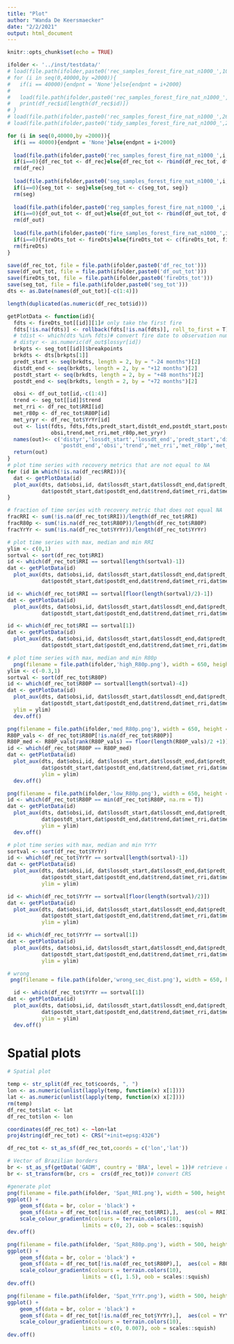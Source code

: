 ```yaml
---
title: "Plot"
author: "Wanda De Keersmaecker"
date: "2/2/2021"
output: html_document
---
```


```r
knitr::opts_chunk$set(echo = TRUE)
```


```r
ifolder <- '../inst/testdata/'
# load(file.path(ifolder,paste0('rec_samples_forest_fire_nat_n1000_',10000,'_',12000,'.Rdata')))
# for (i in seq(0,40000,by =2000)){
#   if(i == 40000){endpnt = 'None'}else{endpnt = i+2000}
#   
#   load(file.path(ifolder,paste0('rec_samples_forest_fire_nat_n1000_',i,'_',endpnt,'.Rdata')))
#   print(df_rec$id[length(df_rec$id)])
# }
# load(file.path(ifolder,paste0('rec_samples_forest_fire_nat_n1000_',26000,'_',28000,'.Rdata')))
# load(file.path(ifolder,paste0('tidy_samples_forest_fire_nat_n1000_',26000,'_',28000,'.Rdata')))

for (i in seq(0,40000,by =2000)){
  if(i == 40000){endpnt = 'None'}else{endpnt = i+2000}
  
  load(file.path(ifolder,paste0('rec_samples_forest_fire_nat_n1000_',i,'_',endpnt,'.Rdata')))
  if(i==0){df_rec_tot <- df_rec}else{df_rec_tot <- rbind(df_rec_tot, df_rec)}
  rm(df_rec)
  
  load(file.path(ifolder,paste0('seg_samples_forest_fire_nat_n1000_',i,'_',endpnt,'.Rdata')))
  if(i==0){seg_tot <- seg}else{seg_tot <- c(seg_tot, seg)}
  rm(seg)
  
  load(file.path(ifolder,paste0('reg_samples_forest_fire_nat_n1000_',i,'_',endpnt,'.Rdata')))
  if(i==0){df_out_tot <- df_out}else{df_out_tot <- rbind(df_out_tot, df_out)}
  rm(df_out)
  
  load(file.path(ifolder,paste0('fire_samples_forest_fire_nat_n1000_',i,'_',endpnt,'.Rdata')))
  if(i==0){fireDts_tot <- fireDts}else{fireDts_tot <- c(fireDts_tot, fireDts)}
  rm(fireDts)
}

save(df_rec_tot, file = file.path(ifolder,paste0('df_rec_tot')))
save(df_out_tot, file = file.path(ifolder,paste0('df_out_tot')))
save(fireDts_tot, file = file.path(ifolder,paste0('fireDts_tot')))
save(seg_tot, file = file.path(ifolder,paste0('seg_tot')))
dts <- as.Date(names(df_out_tot)[-c(1:4)])
```

```r
length(duplicated(as.numeric(df_rec_tot$id)))

getPlotData <- function(id){
  fdts <- fireDts_tot[[id]][1]# only take the first fire
  fdts[!is.na(fdts)] <- rollback(fdts[!is.na(fdts)], roll_to_first = T)
  # tdist <- which(dts %in% fdts)# convert fire date to observation number
  # distyr <- as.numeric(df_out$lossyr[id])
  brkpts <- seg_tot[[id]]$breakpoints
  brkdts <- dts[brkpts[1]]
  predt_start <- seq(brkdts, length = 2, by = "-24 months")[2]
  distdt_end <- seq(brkdts, length = 2, by = "+12 months")[2]
  postdt_start <- seq(brkdts, length = 2, by = "+48 months")[2]
  postdt_end <- seq(brkdts, length = 2, by = "+72 months")[2]

  obsi <- df_out_tot[id,-c(1:4)]
  trend <- seg_tot[[id]]$trend
  met_rri <- df_rec_tot$RRI[id]
  met_r80p <- df_rec_tot$R80P[id]
  met_yryr <- df_rec_tot$YrYr[id]
  out <- list(fdts, fdts,fdts,predt_start,distdt_end,postdt_start,postdt_end,
              obsi,trend,met_rri,met_r80p,met_yryr)
  names(out)<- c('distyr','lossdt_start','lossdt_end','predt_start','distdt_end','postdt_start',
                 'postdt_end','obsi','trend','met_rri','met_r80p','met_yryr')
  return(out)
}
# plot time series with recovery metrics that are not equal to NA
for (id in which(!is.na(df_rec$RRI))){
  dat <- getPlotData(id)
  plot_aux(dts, dat$obsi,id, dat$lossdt_start,dat$lossdt_end,dat$predt_start,dat$distdt_end,
           dat$postdt_start,dat$postdt_end,dat$trend,dat$met_rri,dat$met_r80p,dat$met_yryr)
}

# fraction of time series with recovery metric that does not equal NA
fracRRI <- sum(!is.na(df_rec_tot$RRI))/length(df_rec_tot$RRI)
fracR80p <- sum(!is.na(df_rec_tot$R80P))/length(df_rec_tot$R80P)
fracYrYr <- sum(!is.na(df_rec_tot$YrYr))/length(df_rec_tot$YrYr)

# plot time series with max, median and min RRI
ylim <- c(0,1)
sortval <- sort(df_rec_tot$RRI)
id <- which(df_rec_tot$RRI == sortval[length(sortval)-1])
dat <- getPlotData(id)
  plot_aux(dts, dat$obsi,id, dat$lossdt_start,dat$lossdt_end,dat$predt_start,dat$distdt_end,
           dat$postdt_start,dat$postdt_end,dat$trend,dat$met_rri,dat$met_r80p,dat$met_yryr, ylim=ylim)

id <- which(df_rec_tot$RRI == sortval[floor(length(sortval)/2)-1])
dat <- getPlotData(id)
  plot_aux(dts, dat$obsi,id, dat$lossdt_start,dat$lossdt_end,dat$predt_start,dat$distdt_end,
           dat$postdt_start,dat$postdt_end,dat$trend,dat$met_rri,dat$met_r80p,dat$met_yryr, ylim=ylim)

id <- which(df_rec_tot$RRI == sortval[1])
dat <- getPlotData(id)
  plot_aux(dts, dat$obsi,id, dat$lossdt_start,dat$lossdt_end,dat$predt_start,dat$distdt_end,
           dat$postdt_start,dat$postdt_end,dat$trend,dat$met_rri,dat$met_r80p,dat$met_yryr, ylim=ylim)

# plot time series with max, median and min R80p
  png(filename = file.path(ifolder,'high_R80p.png'), width = 650, height = 300)
ylim <- c(-0.3,1)
sortval <- sort(df_rec_tot$R80P)
id <- which(df_rec_tot$R80P == sortval[length(sortval)-4])
dat <- getPlotData(id)
  plot_aux(dts, dat$obsi,id, dat$lossdt_start,dat$lossdt_end,dat$predt_start,dat$distdt_end,
           dat$postdt_start,dat$postdt_end,dat$trend,dat$met_rri,dat$met_r80p,dat$met_yryr,
  ylim = ylim)
  dev.off()

png(filename = file.path(ifolder,'med_R80p.png'), width = 650, height = 300)
R80P_vals <- df_rec_tot$R80P[!is.na(df_rec_tot$R80P)]
R80P_med <- R80P_vals[rank(R80P_vals) == floor(length(R80P_vals)/2 +1)]
id <- which(df_rec_tot$R80P == R80P_med)
dat <- getPlotData(id)
  plot_aux(dts, dat$obsi,id, dat$lossdt_start,dat$lossdt_end,dat$predt_start,dat$distdt_end,
           dat$postdt_start,dat$postdt_end,dat$trend,dat$met_rri,dat$met_r80p,dat$met_yryr,
           ylim = ylim)
  dev.off()

png(filename = file.path(ifolder,'low_R80p.png'), width = 650, height = 300)
id <- which(df_rec_tot$R80P == min(df_rec_tot$R80P, na.rm = T))
dat <- getPlotData(id)
  plot_aux(dts, dat$obsi,id, dat$lossdt_start,dat$lossdt_end,dat$predt_start,dat$distdt_end,
           dat$postdt_start,dat$postdt_end,dat$trend,dat$met_rri,dat$met_r80p,dat$met_yryr,
           ylim = ylim)
  dev.off()

# plot time series with max, median and min YrYr
sortval <- sort(df_rec_tot$YrYr)
id <- which(df_rec_tot$YrYr == sortval[length(sortval)-1])
dat <- getPlotData(id)
  plot_aux(dts, dat$obsi,id, dat$lossdt_start,dat$lossdt_end,dat$predt_start,dat$distdt_end,
           dat$postdt_start,dat$postdt_end,dat$trend,dat$met_rri,dat$met_r80p,dat$met_yryr,
           ylim = ylim)

id <- which(df_rec_tot$YrYr == sortval[floor(length(sortval)/2)])
dat <- getPlotData(id)
  plot_aux(dts, dat$obsi,id, dat$lossdt_start,dat$lossdt_end,dat$predt_start,dat$distdt_end,
           dat$postdt_start,dat$postdt_end,dat$trend,dat$met_rri,dat$met_r80p,dat$met_yryr,
           ylim = ylim)

id <- which(df_rec_tot$YrYr == sortval[1])
dat <- getPlotData(id)
  plot_aux(dts, dat$obsi,id, dat$lossdt_start,dat$lossdt_end,dat$predt_start,dat$distdt_end,
           dat$postdt_start,dat$postdt_end,dat$trend,dat$met_rri,dat$met_r80p,dat$met_yryr,
           ylim = ylim)

# wrong
 png(filename = file.path(ifolder,'wrong_sec_dist.png'), width = 650, height = 300)

  id <- which(df_rec_tot$YrYr == sortval[1])
dat <- getPlotData(id)
  plot_aux(dts, dat$obsi,id, dat$lossdt_start,dat$lossdt_end,dat$predt_start,dat$distdt_end,
           dat$postdt_start,dat$postdt_end,dat$trend,dat$met_rri,dat$met_r80p,dat$met_yryr,
           ylim = ylim)
  dev.off()
```

# Spatial plots
```r
# Spatial plot

temp <- str_split(df_rec_tot$coords, ", ")
lon <- as.numeric(unlist(lapply(temp, function(x) x[1]))) 
lat <- as.numeric(unlist(lapply(temp, function(x) x[2]))) 
rm(temp)
df_rec_tot$lat <- lat
df_rec_tot$lon <- lon

coordinates(df_rec_tot) <- ~lon+lat
proj4string(df_rec_tot) <- CRS("+init=epsg:4326")

df_rec_tot <- st_as_sf(df_rec_tot,coords = c('lon','lat'))

# Vector of Brazilian borders
br <- st_as_sf(getData('GADM', country = 'BRA', level = 1))# retrieve data
br <- st_transform(br, crs =  crs(df_rec_tot))# convert CRS 

#generate plot
png(filename = file.path(ifolder, 'Spat_RRI.png'), width = 500, height = 500)
ggplot() +
    geom_sf(data = br, color = 'black') +
    geom_sf(data = df_rec_tot[!is.na(df_rec_tot$RRI),],  aes(col = RRI))+
    scale_colour_gradientn(colours = terrain.colors(10), 
                        limits = c(0, 2), oob = scales::squish)
dev.off()

png(filename = file.path(ifolder, 'Spat_R80p.png'), width = 500, height = 500)
ggplot() +
    geom_sf(data = br, color = 'black') +
    geom_sf(data = df_rec_tot[!is.na(df_rec_tot$R80P),],  aes(col = R80P))+
    scale_colour_gradientn(colours = terrain.colors(10), 
                        limits = c(1, 1.5), oob = scales::squish)
dev.off()

png(filename = file.path(ifolder, 'Spat_YrYr.png'), width = 500, height = 500)
ggplot() +
    geom_sf(data = br, color = 'black') +
    geom_sf(data = df_rec_tot[!is.na(df_rec_tot$YrYr),],  aes(col = YrYr))+
    scale_colour_gradientn(colours = terrain.colors(10), 
                        limits = c(0, 0.007), oob = scales::squish)
dev.off()

```
